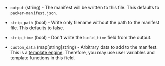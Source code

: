 <!-- Code generated from the comments of the Config struct in post-processor/manifest/post-processor.go; DO NOT EDIT MANUALLY -->

- `output` (string) - The manifest will be written to this file. This defaults to
  `packer-manifest.json`.

- `strip_path` (bool) - Write only filename without the path to the manifest file. This defaults
  to false.

- `strip_time` (bool) - Don't write the `build_time` field from the output.

- `custom_data` (map[string]string) - Arbitrary data to add to the manifest. This is a [template
  engine](https://packer.io/docs/templates/legacy_json_templates/engine.html). Therefore, you
  may use user variables and template functions in this field.

<!-- End of code generated from the comments of the Config struct in post-processor/manifest/post-processor.go; -->
